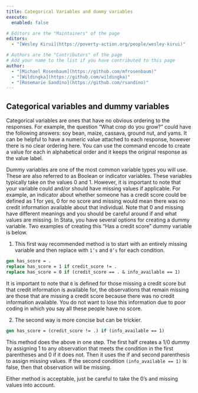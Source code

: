 ```yaml
---
title: Categorical Variables and dummy variables
execute: 
  enabled: false

# Editors are the "Maintainers" of the page
editors:
  - "[Wesley Kirui](https://poverty-action.org/people/wesley-kirui)"

# Authors are the "Contributors" of the page
# Add your name to the list if you have contributed to this page
author:
  - "[Michael Rosenbaum](https://github.com/mfrosenbaum)"
  - "[Wildingka](https://github.com/wildingka)"
  - "[Rosemarie Sandino](https://github.com/rsandino)"
---
```


## Categorical variables and dummy variables

Categorical variables are ones that have no obvious ordering to the responses. For example, the question “What crop do you grow?” could have the following answers: soy bean, maize, cassava, ground nut, and yams. It can be helpful to have a numeric value attached to each response, however there is no clear ordering here. You can use the command encode to create a value for each in alphabetical order and it keeps the original response as the value label. 

Dummy variables are one of the most common variable types you will use. These are also referred to as Boolean or indicator variables. These variables typically take on the values 0 and 1. However, it is important to note that your variable could and/or should have missing values if applicable. For example, an indicator about whether someone has a credit score could be defined as 1 for yes, 0 for no score and missing would mean there was no credit information available about that individual. Note that 0 and missing have different meanings and you should be careful around if and what values are missing.  In Stata, you have several options for creating a dummy variable. Two examples of creating this “Has a credit score” dummy variable is below. 

1. This first way recommended method is to start with an entirely missing variable and then replace with `1’s` and `0’s` for each condition. 

```stata
gen has_score = . 
replace has_score = 1 if credit_score != . 
replace has_score = 0 if (credit_score == . & info_available == 1)
```
It is important to note that `0` is defined for those missing a credit score but that credit information is available for, the observations that remain missing are those that are missing a credit score because there was no credit information available. 
You do not want to lose this information due to poor coding in which you say all these people have no score. 

2. The second way is more concise but can be trickier. 

```stata
gen has_score = (credit_score != .) if (info_available == 1)
```
This method does the above in one step. The first half creates a 1/0 dummy by assigning 1 to any observation that meets the condition in the first parentheses and 0 if it does not. Then it uses the if and second parenthesis to assign missing values. If the second condition `(info_available == 1)` is false, then that observation will be missing. 

Either method is acceptable, just be careful to take the 0’s and missing values into account. 